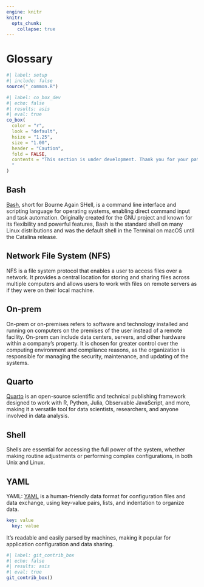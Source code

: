 ```yaml
---
engine: knitr
knitr:
  opts_chunk: 
    collapse: true
---
```


# Glossary {.unnumbered}

```r
#| label: setup
#| include: false
source("_common.R")
```

```r
#| label: co_box_dev
#| echo: false
#| results: asis
#| eval: true
co_box(
  color = "r",
  look = "default", 
  hsize = "1.25", 
  size = "1.00", 
  header = "Caution", 
  fold = FALSE,
  contents = "This section is under development. Thank you for your patience.
  "
)
```

## Bash {#sec-bash}

[Bash](https://www.gnu.org/software/bash/),  short for Bourne Again SHell, is a command line interface and scripting language for operating systems, enabling direct command input and task automation. Originally created for the GNU project and known for its flexibility and powerful features, Bash is the standard shell on many Linux distributions and was the default shell in the Terminal on macOS until the Catalina release.

## Network File System (NFS) {#sec-nfs}

NFS is a file system protocol that enables a user to access files over a network. It provides a central location for storing and sharing files across multiple computers and allows users to work with files on remote servers as if they were on their local machine.

## On-prem {#sec-onprem}

On-prem or on-premises refers to software and technology installed and running on computers on the premises of the user instead of a remote facility. On-prem can include data centers, servers, and other hardware within a company's property. It is chosen for greater control over the computing environment and compliance reasons, as the organization is responsible for managing the security, maintenance, and updating of the systems.

## Quarto {#sec-quarto}

[Quarto](https://quarto.org/) is an open-source scientific and technical publishing framework designed to work with R, Python, Julia, Observable JavaScript, and more, making it a versatile tool for data scientists, researchers, and anyone involved in data analysis.

## Shell {#sec-shell}

Shells are essential for accessing the full power of the system, whether making routine adjustments or performing complex configurations, in both Unix and Linux.

## YAML {#sec-yaml}

YAML: [YAML](https://yaml.org/) is a human-friendly data format for configuration files and data exchange, using key-value pairs, lists, and indentation to organize data.

```yaml
key: value
  key: value
```

It's readable and easily parsed by machines, making it popular for application configuration and data sharing.

```r
#| label: git_contrib_box
#| echo: false
#| results: asis
#| eval: true
git_contrib_box()
```